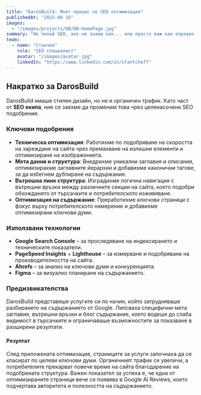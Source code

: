 ---
title: "DarosBuild: Моят процес по SEO оптимизация"
publishedAt: "2025-06-16"
images:
  - "/images/projects/DB/DB-HomePage.jpg"
summary: "Не пипай SEO, ако не знаеш как... или просто виж как оправих DarosBuild и спасих сайта от дигитална сянка."
team:
  - name: "Станчев"
    role: "SEO специалист"
    avatar: "/images/avatar.jpg"
    linkedIn: "https://www.linkedin.com/in/stantcheff"
---

<section>
  <h2>Накратко за DarosBuild</h2>

  <p>
    DarosBuild имаше стилен дизайн, но не и органичен трафик. Като част от <strong>SEO екипа</strong>, ние се заехме да променим това чрез целенасочени SEO подобрения.
  </p>

  <h3>Ключови подобрения</h3>

  <ul>
    <li>
      <strong>Техническа оптимизация</strong>: Работихме по подобряване на скоростта на зареждане на сайта чрез премахване на излишни елементи и оптимизиране на изображенията.
    </li>
    <li>
      <strong>Мета данни и структура</strong>: Внедрихме уникални заглавия и описания, оптимизирахме заглавните йерархии и добавихме канонични тагове, за да избегнем дублиране на съдържание.
    </li>
    <li>
      <strong>Вътрешна линк структура</strong>: Изградихме логична навигация с вътрешни връзки между различните секции на сайта, което подобри обхождането от търсачките и потребителското изживяване.
    </li>
    <li>
      <strong>Оптимизация на съдържание</strong>: Преработихме ключови страници с фокус върху потребителското намерение и добавихме оптимизирани ключови думи.
    </li>
  </ul>

  <h3>Използвани технологии</h3>

  <ul>
    <li><strong>Google Search Console</strong> – за проследяване на индексирането и техническите показатели.</li>
    <li><strong>PageSpeed Insights</strong> + <strong>Lighthouse</strong> – за измерване и подобряване на производителността на сайта.</li>
    <li><strong>Ahrefs</strong> – за анализ на ключови думи и конкуренцията.</li>
    <li><strong>Figma</strong> – за визуално планиране на съдържанието.</li>
  </ul>

  <h3>Предизвикателства</h3>

  <p>
    DarosBuild представяше услугите си по начин, който затрудняваше разбирането на съдържанието от Google. Липсваха специфични мета заглавия, вътрешни връзки и блог съдържание, което водеше до слаба видимост в търсачките и ограничаваше възможностите за показване в разширени резултати.
  </p>

  <h4>Резултат</h4>

  <p>
    След приложената оптимизация, страниците за услуги започнаха да се класират по целеви ключови думи. Органичният трафик се увеличи, а потребителите прекарват повече време на сайта благодарение на подобрената структура. Важен показател за успеха е, че една от оптимизираните страници вече се появява в Google AI Reviews, което подчертава авторитета и полезността на съдържанието.
  </p>
</section>
